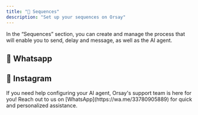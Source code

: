 ```yaml
---
title: "📢 Sequences"
description: "Set up your sequences on Orsay"
---
```


In the “Sequences” section, you can create and manage the process that will enable you to send, delay and message, as well as the AI agent.

## 💬 Whatsapp

<AccordionGroup>
  <Accordion title="Create Whatsapp sequences"></Accordion>
</AccordionGroup>

## 📸 Instagram

<AccordionGroup>
  <Accordion title="Create Instagram outbounds sequences"></Accordion>
  <Accordion title="Create Instagram inbounds sequences">
    <AccordionGroup>
      <Accordion title="💬 DM for any post likes"></Accordion>
      <Accordion title="Other"></Accordion>
    </AccordionGroup>
  </Accordion>
</AccordionGroup>

<Note>
If you need help configuring your AI agent, Orsay's support team is here for you! Reach out to us on [WhatsApp](https://wa.me/33780905889) for quick and personalized assistance.

</Note>
